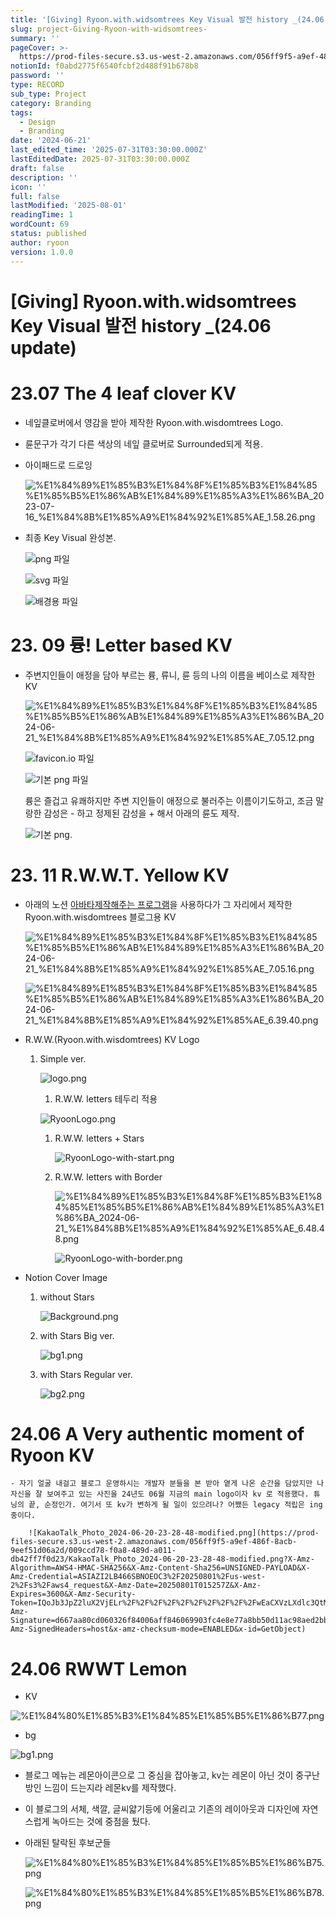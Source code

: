 ```yaml
---
title: '[Giving] Ryoon.with.widsomtrees Key Visual 발전 history _(24.06 update)'
slug: project-Giving-Ryoon-with-widsomtrees-
summary: ''
pageCover: >-
  https://prod-files-secure.s3.us-west-2.amazonaws.com/056ff9f5-a9ef-486f-8acb-9eef51d06a2d/49753e0a-7564-4fdf-a427-1fcfdf92c3d0/bg1.png?X-Amz-Algorithm=AWS4-HMAC-SHA256&X-Amz-Content-Sha256=UNSIGNED-PAYLOAD&X-Amz-Credential=ASIAZI2LB4662MZRNC5M%2F20250801%2Fus-west-2%2Fs3%2Faws4_request&X-Amz-Date=20250801T015235Z&X-Amz-Expires=3600&X-Amz-Security-Token=IQoJb3JpZ2luX2VjELr%2F%2F%2F%2F%2F%2F%2F%2F%2F%2FwEaCXVzLXdlc3QtMiJHMEUCIAJfeofs4E2d8qckL6dUt3m4mlhxMupsoc7MfE%2F9c%2BHFAiEAw%2FW09bD2OH0t0PU5rQ7REFZJXleFqurbuM%2FHnnZXd6cqiAQI4%2F%2F%2F%2F%2F%2F%2F%2F%2F%2F%2FARAAGgw2Mzc0MjMxODM4MDUiDMLklh%2Fa%2BHyIeLGuJyrcA%2BrfSgAxXU1XhHD4hfDHIQrvWLji9xllqGnK%2BniwxQrUELaHZhSX6yBVaPaZF9mqlAMl6dNNGqeT0cdlrTzFEFti10YlAPBeiikUDIj5qbwMjO2ryxGxc77MA7MDZECpm8Tn0XCNyDLs3hGEcuAy6koxUju4DC1O4vESYadS176bzG2H27Rt2M1LtCJsIwPc3Cyd21H%2FaoXo9jXXveThXrnLo%2FA%2FJc63Vqxp9P%2BG9kHfY8CPqUI9uLoKvSDW6o3ChXmGX6llbMKhw2SIGkid%2FK5OYQZ4%2FMGu4HJdCzFPYGAF23NNmNRwhQOROqMSQr3UfY1VHRj%2FLcjHgAfpAGQPNNDqMapK%2B%2FZSTIA9r65WKHumyHdr%2ByYkpmqN59Gz8RtK7Yd2y%2FF7AGSkE%2FoGgfONfhYR6yhhya77cAyfPKGMJzBJVhrlGj30wn20t%2FEub3N5HyhWmJ%2B0H9s5ufHfDOknAVOc34mV%2BQGs7cb9hRwIFmN9VLxbc6VX%2BLeQP4AzJyLkgSdZTwBP3qvXRYP6BdTPI6m2f7uXp1ZaVOkT561YuUlJIF5KDvqLC82iYm6U689boVfGcOZLTsB%2BTtECCj3SezRDBgdWH6vmIv9IQKtiH7KHSqn86p3MEy4%2F%2BQrnMO2xsMQGOqUBujPSufrZ5CqFGrxd8itWPGeZuXnHvE28P9KrmJOZvy%2BD4kvYX%2FphJuWB6MdWyduhE9ZZVsqgj2PDAETOzGDLYCC2ZTiOdvwwSm%2FAzUTPwhSVI4eOsghT7eoMLgx4lq0hcn%2B9LVPbS5IbjcViPgx137cqYI8%2BXs6%2FvwvlGPRAMc%2BE3q0P%2BZfFcpN07ZVlNl2mQAQaeHhEitpEG%2BKFy%2BC3xt%2Bac%2BOE&X-Amz-Signature=54770ada78d0bf25e3e7c2b18cf7dcb63e6d8dc2a22eccd470214d9baf93c765&X-Amz-SignedHeaders=host&x-amz-checksum-mode=ENABLED&x-id=GetObject
notionId: f0abd2775f6540fcbf2d488f91b678b8
password: ''
type: RECORD
sub_type: Project
category: Branding
tags:
  - Design
  - Branding
date: '2024-06-21'
last_edited_time: '2025-07-31T03:30:00.000Z'
lastEditedDate: 2025-07-31T03:30:00.000Z
draft: false
description: ''
icon: ''
full: false
lastModified: '2025-08-01'
readingTime: 1
wordCount: 69
status: published
author: ryoon
version: 1.0.0
---
```

# [Giving] Ryoon.with.widsomtrees Key Visual 발전 history _(24.06 update)


# 23.07 The 4 **leaf clover KV**

- 네잎클로버에서 영감을 받아 제작한 Ryoon.with.wisdomtrees Logo.
- 륜문구가 각기 다른 색상의 네잎 클로버로 Surrounded되게 적용.
- 아이패드로 드로잉

    ![%E1%84%89%E1%85%B3%E1%84%8F%E1%85%B3%E1%84%85%E1%85%B5%E1%86%AB%E1%84%89%E1%85%A3%E1%86%BA_2023-07-16_%E1%84%8B%E1%85%A9%E1%84%92%E1%85%AE_1.58.26.png](https://prod-files-secure.s3.us-west-2.amazonaws.com/056ff9f5-a9ef-486f-8acb-9eef51d06a2d/68b8b4d0-4014-4576-8641-ae16caa6283c/%E1%84%89%E1%85%B3%E1%84%8F%E1%85%B3%E1%84%85%E1%85%B5%E1%86%AB%E1%84%89%E1%85%A3%E1%86%BA_2023-07-16_%E1%84%8B%E1%85%A9%E1%84%92%E1%85%AE_1.58.26.png?X-Amz-Algorithm=AWS4-HMAC-SHA256&X-Amz-Content-Sha256=UNSIGNED-PAYLOAD&X-Amz-Credential=ASIAZI2LB4662DVRQKNL%2F20250801%2Fus-west-2%2Fs3%2Faws4_request&X-Amz-Date=20250801T015252Z&X-Amz-Expires=3600&X-Amz-Security-Token=IQoJb3JpZ2luX2VjELr%2F%2F%2F%2F%2F%2F%2F%2F%2F%2FwEaCXVzLXdlc3QtMiJGMEQCIHeOuUTEXK40tbal4%2BX84d%2BNdsIXk1V4l3k2L7shMAL%2BAiBIJ%2FWtpdsrKKR4Ur7zMItByr0qTi90s%2B7xomgkPdglZyqIBAjj%2F%2F%2F%2F%2F%2F%2F%2F%2F%2F8BEAAaDDYzNzQyMzE4MzgwNSIMTzqVvMriMH9SMeNpKtwDFckaneocpWhi2iEMX1G4rrOPmSnH%2F4dCQjG7rsy1XktmruEeJtC3RNlW9F2lgYdvbjTaWrbiAbZivkmUWKAaUIqFjmIyHRFhjc8Jxnwo%2BiF7zX0yIw1pI1fRe5WtNhNYMA8oYn1GRGchJg3oLXyvWbhshSecOYmBNDxGMNLYg2d3aFyIEL%2FViRKZQL5BGcl1t1PV4dzoiclnrB5ZP9wxp8drUD6saFG3NaAd1128Esw2RLR6aiMNExaYyMyOM9V9cIPAPeVLKteRBerodIOtf4Q7PInQHcQJ%2BGCyEwUWOhwr1ihks%2F39hDZ1cyDn0b%2Ftbi98KsSlNvjC%2FM5Sb3OV7LgcZESzIXszqnEl06%2BSwLQoQIZTZtBfHQ8E6tQahrVo8rKwVucS%2FOI0bjpHdQ8M8bj1OripLJjoCmDUvIsuLRE%2FPjil8VEVH070cisRyEVYWhhDjie6Ai0QqYcW5kz030HMiMei7rcJxHcns5DbmS9RrBx7Jbcx8GtwzL34ESrpF7E9D7yHDXeS71DsH%2B02va%2FoS8zukgrrOwmCOZkdDKxlc0lNrT6BMpdvQe27rldjhhaIDPK08dTmiTuaUqbv8rxYqEjyoZ20apJ3yAawIoJg6my9H%2FpMZA7LCzkwq7KwxAY6pgFrFIojJrtmPW7dFtzc%2BR0uGcTR28uxs7BbCdwgfky5Mwsmcvjq%2BGcQKHGi0L7l8OY08esnpmT6ZOI6en5RrupCCIbJMEmdBp8BfDYN4wszA256IId7Q3u9RTTwPvvvY8Ye0I4j3HNCQD9BUAJ5ktfxrqT0HTMpakmKq32zWtXFmGG5uS5vM1P3UZ1648TFTZGvby0eoLMT5eD3HTL6VcVklq%2B4iE2t&X-Amz-Signature=2945ba1e47d0f0a6ab472655583a6a106386cb0a39813bc71f66efb8d7113ba1&X-Amz-SignedHeaders=host&x-amz-checksum-mode=ENABLED&x-id=GetObject)

- 최종 Key Visual 완성본.

    ![png 파일](https://prod-files-secure.s3.us-west-2.amazonaws.com/056ff9f5-a9ef-486f-8acb-9eef51d06a2d/4a397262-fe3f-4406-b469-2017e2c0d89d/ryoon_logo_circle.png?X-Amz-Algorithm=AWS4-HMAC-SHA256&X-Amz-Content-Sha256=UNSIGNED-PAYLOAD&X-Amz-Credential=ASIAZI2LB466RYOOAFN6%2F20250801%2Fus-west-2%2Fs3%2Faws4_request&X-Amz-Date=20250801T015253Z&X-Amz-Expires=3600&X-Amz-Security-Token=IQoJb3JpZ2luX2VjELr%2F%2F%2F%2F%2F%2F%2F%2F%2F%2FwEaCXVzLXdlc3QtMiJHMEUCID5ckD8kRRg1qtLIb29UPEW7WXzcoAglE9yk9LAUmuGJAiEAmXV21yROoiNl06aIraC0IFMRJ20V62oIS64muMSmmTgqiAQI4%2F%2F%2F%2F%2F%2F%2F%2F%2F%2F%2FARAAGgw2Mzc0MjMxODM4MDUiDP2Tar1MJcQGsx3ZpyrcA7zkvrzYJj%2BD8s95a3vNkICUhhAotxcfzw57xuATw79MyRp2Er6W9SLWeSS%2Bq1%2FKd1nmZZZyU%2FwMVxF5KmRQKPzYvmZq2L8Au1IPmRfgDBsP66Qm5odMc2Gxz3y5FTUybecrWFDmibM7bc96TvK9DZjKcw8RWo4JFCzfQ4BbFH3X4ZO41lHDA4TplH8GJsFJmyYjUZuFe8q452D0oyACncjDM9WQKuawucQF22XFzSoL568U%2BIp%2Bwiqm%2FsgfmP0BdRopHdv1zix33PTdIlousL%2FQ17h8djKwagTRt5VAeVUrPrJfEE9oI9NbIjpTSajZYDRxCE5gBV80RY169ouQk5n9dqYyR0TEFTyGqmmGB5qG03BBPOZkRMeH%2FzgV2RsbDTTI%2FwT4UUmfWou%2B4VMDAvmBevMmUiUeOJx%2B8jZXIKkO5IFkDl9%2Fr%2BKOcMGyGi5laU4AKAiF0oUipPxvVKB6AovIrJicWcuNFta82hXZIsjAQWxEkHEqbysPIWJEawXrNKhRMIZLTFm02PuxX593gI%2FZhO7V8bgdYDbom7Y1wgG%2FGnIggO2L2koAHF6DyseV6NUezGPFBW84UC39p8b5VqmvvD5BExQUzIQOWGMsUUPLXifwX7u0SfSsmXfMMNuwsMQGOqUBIhmhnZ7gVdbU%2F7dIX5dkBkRxh9gv29qXhIhhCS1EPAvLxLLB%2FeHRK66%2BLYxvdLqNy9afDDz6pebmgNLAoJNu8mB86wNAhn0VhfHhOW0rXGUvF3rf6y38Ct%2Fa%2FrH6wvEqOSAfpik5Gkrh%2F9PU2PRqHDeonoyR8A4cEFxgYI1eIhPsdgtWBjxtTUO663nYvvAXYIox91lYkklsrO6gwS5Ae9TkLruX&X-Amz-Signature=496bf0fdc339619e3239ce43be85e1895cf574bcb0d4762e8b7694196cdadd77&X-Amz-SignedHeaders=host&x-amz-checksum-mode=ENABLED&x-id=GetObject)


    ![svg 파일](https://prod-files-secure.s3.us-west-2.amazonaws.com/056ff9f5-a9ef-486f-8acb-9eef51d06a2d/eb9a7b2e-1859-472f-8845-7480ee573f29/ryoon_logo.svg?X-Amz-Algorithm=AWS4-HMAC-SHA256&X-Amz-Content-Sha256=UNSIGNED-PAYLOAD&X-Amz-Credential=ASIAZI2LB466RYOOAFN6%2F20250801%2Fus-west-2%2Fs3%2Faws4_request&X-Amz-Date=20250801T015253Z&X-Amz-Expires=3600&X-Amz-Security-Token=IQoJb3JpZ2luX2VjELr%2F%2F%2F%2F%2F%2F%2F%2F%2F%2FwEaCXVzLXdlc3QtMiJHMEUCID5ckD8kRRg1qtLIb29UPEW7WXzcoAglE9yk9LAUmuGJAiEAmXV21yROoiNl06aIraC0IFMRJ20V62oIS64muMSmmTgqiAQI4%2F%2F%2F%2F%2F%2F%2F%2F%2F%2F%2FARAAGgw2Mzc0MjMxODM4MDUiDP2Tar1MJcQGsx3ZpyrcA7zkvrzYJj%2BD8s95a3vNkICUhhAotxcfzw57xuATw79MyRp2Er6W9SLWeSS%2Bq1%2FKd1nmZZZyU%2FwMVxF5KmRQKPzYvmZq2L8Au1IPmRfgDBsP66Qm5odMc2Gxz3y5FTUybecrWFDmibM7bc96TvK9DZjKcw8RWo4JFCzfQ4BbFH3X4ZO41lHDA4TplH8GJsFJmyYjUZuFe8q452D0oyACncjDM9WQKuawucQF22XFzSoL568U%2BIp%2Bwiqm%2FsgfmP0BdRopHdv1zix33PTdIlousL%2FQ17h8djKwagTRt5VAeVUrPrJfEE9oI9NbIjpTSajZYDRxCE5gBV80RY169ouQk5n9dqYyR0TEFTyGqmmGB5qG03BBPOZkRMeH%2FzgV2RsbDTTI%2FwT4UUmfWou%2B4VMDAvmBevMmUiUeOJx%2B8jZXIKkO5IFkDl9%2Fr%2BKOcMGyGi5laU4AKAiF0oUipPxvVKB6AovIrJicWcuNFta82hXZIsjAQWxEkHEqbysPIWJEawXrNKhRMIZLTFm02PuxX593gI%2FZhO7V8bgdYDbom7Y1wgG%2FGnIggO2L2koAHF6DyseV6NUezGPFBW84UC39p8b5VqmvvD5BExQUzIQOWGMsUUPLXifwX7u0SfSsmXfMMNuwsMQGOqUBIhmhnZ7gVdbU%2F7dIX5dkBkRxh9gv29qXhIhhCS1EPAvLxLLB%2FeHRK66%2BLYxvdLqNy9afDDz6pebmgNLAoJNu8mB86wNAhn0VhfHhOW0rXGUvF3rf6y38Ct%2Fa%2FrH6wvEqOSAfpik5Gkrh%2F9PU2PRqHDeonoyR8A4cEFxgYI1eIhPsdgtWBjxtTUO663nYvvAXYIox91lYkklsrO6gwS5Ae9TkLruX&X-Amz-Signature=16a528edbbf16bc1289a8e760c5d7692b8aabb5d92321e3865c44dc9a0c9366d&X-Amz-SignedHeaders=host&x-amz-checksum-mode=ENABLED&x-id=GetObject)


    ![배경용 파일](https://prod-files-secure.s3.us-west-2.amazonaws.com/056ff9f5-a9ef-486f-8acb-9eef51d06a2d/a20ee371-3997-40f6-8189-ce1c065fc471/%E1%84%89%E1%85%B3%E1%84%8F%E1%85%B3%E1%84%85%E1%85%B5%E1%86%AB%E1%84%89%E1%85%A3%E1%86%BA_2023-07-16_%E1%84%8B%E1%85%A9%E1%84%92%E1%85%AE_1.59.28.png?X-Amz-Algorithm=AWS4-HMAC-SHA256&X-Amz-Content-Sha256=UNSIGNED-PAYLOAD&X-Amz-Credential=ASIAZI2LB466RYOOAFN6%2F20250801%2Fus-west-2%2Fs3%2Faws4_request&X-Amz-Date=20250801T015253Z&X-Amz-Expires=3600&X-Amz-Security-Token=IQoJb3JpZ2luX2VjELr%2F%2F%2F%2F%2F%2F%2F%2F%2F%2FwEaCXVzLXdlc3QtMiJHMEUCID5ckD8kRRg1qtLIb29UPEW7WXzcoAglE9yk9LAUmuGJAiEAmXV21yROoiNl06aIraC0IFMRJ20V62oIS64muMSmmTgqiAQI4%2F%2F%2F%2F%2F%2F%2F%2F%2F%2F%2FARAAGgw2Mzc0MjMxODM4MDUiDP2Tar1MJcQGsx3ZpyrcA7zkvrzYJj%2BD8s95a3vNkICUhhAotxcfzw57xuATw79MyRp2Er6W9SLWeSS%2Bq1%2FKd1nmZZZyU%2FwMVxF5KmRQKPzYvmZq2L8Au1IPmRfgDBsP66Qm5odMc2Gxz3y5FTUybecrWFDmibM7bc96TvK9DZjKcw8RWo4JFCzfQ4BbFH3X4ZO41lHDA4TplH8GJsFJmyYjUZuFe8q452D0oyACncjDM9WQKuawucQF22XFzSoL568U%2BIp%2Bwiqm%2FsgfmP0BdRopHdv1zix33PTdIlousL%2FQ17h8djKwagTRt5VAeVUrPrJfEE9oI9NbIjpTSajZYDRxCE5gBV80RY169ouQk5n9dqYyR0TEFTyGqmmGB5qG03BBPOZkRMeH%2FzgV2RsbDTTI%2FwT4UUmfWou%2B4VMDAvmBevMmUiUeOJx%2B8jZXIKkO5IFkDl9%2Fr%2BKOcMGyGi5laU4AKAiF0oUipPxvVKB6AovIrJicWcuNFta82hXZIsjAQWxEkHEqbysPIWJEawXrNKhRMIZLTFm02PuxX593gI%2FZhO7V8bgdYDbom7Y1wgG%2FGnIggO2L2koAHF6DyseV6NUezGPFBW84UC39p8b5VqmvvD5BExQUzIQOWGMsUUPLXifwX7u0SfSsmXfMMNuwsMQGOqUBIhmhnZ7gVdbU%2F7dIX5dkBkRxh9gv29qXhIhhCS1EPAvLxLLB%2FeHRK66%2BLYxvdLqNy9afDDz6pebmgNLAoJNu8mB86wNAhn0VhfHhOW0rXGUvF3rf6y38Ct%2Fa%2FrH6wvEqOSAfpik5Gkrh%2F9PU2PRqHDeonoyR8A4cEFxgYI1eIhPsdgtWBjxtTUO663nYvvAXYIox91lYkklsrO6gwS5Ae9TkLruX&X-Amz-Signature=86ed6a5516434c204712ae1bd8faa540171a2f10ac9e2832294a3ff38c893f9a&X-Amz-SignedHeaders=host&x-amz-checksum-mode=ENABLED&x-id=GetObject)


# 23. 09 륭! Letter based KV

- 주변지인들이 애정을 담아 부르는 륭, 류니, 륜 등의 나의 이름을 베이스로 제작한 KV

    ![%E1%84%89%E1%85%B3%E1%84%8F%E1%85%B3%E1%84%85%E1%85%B5%E1%86%AB%E1%84%89%E1%85%A3%E1%86%BA_2024-06-21_%E1%84%8B%E1%85%A9%E1%84%92%E1%85%AE_7.05.12.png](https://prod-files-secure.s3.us-west-2.amazonaws.com/056ff9f5-a9ef-486f-8acb-9eef51d06a2d/53b41e40-30d1-4f0a-a96e-27bf1799b7c9/%E1%84%89%E1%85%B3%E1%84%8F%E1%85%B3%E1%84%85%E1%85%B5%E1%86%AB%E1%84%89%E1%85%A3%E1%86%BA_2024-06-21_%E1%84%8B%E1%85%A9%E1%84%92%E1%85%AE_7.05.12.png?X-Amz-Algorithm=AWS4-HMAC-SHA256&X-Amz-Content-Sha256=UNSIGNED-PAYLOAD&X-Amz-Credential=ASIAZI2LB466Z5MD4NI4%2F20250801%2Fus-west-2%2Fs3%2Faws4_request&X-Amz-Date=20250801T015253Z&X-Amz-Expires=3600&X-Amz-Security-Token=IQoJb3JpZ2luX2VjELr%2F%2F%2F%2F%2F%2F%2F%2F%2F%2FwEaCXVzLXdlc3QtMiJHMEUCIQCSDsQdyOeZx2dcb7tpRPamqjBDQ4hQOR2cfjQICyn2IwIgZoT%2BXRrqWbZ5Wj%2B1lXnVYxzPIY9Pky27LyCenYuboEMqiAQI4%2F%2F%2F%2F%2F%2F%2F%2F%2F%2F%2FARAAGgw2Mzc0MjMxODM4MDUiDFVbYT3EbaerXQRA%2BCrcAxo3%2BK%2Bev%2B7sAEBocw2O%2FXW6GGXzQGtDF1p5%2B7VZB614thEPjXlgQ03%2BkwTjlEH6poJkLI50cZvGi62WIevOfxeDNffirwzqGcqBq9cKVDC2%2BSOqKGg%2B5HfquLoQxnhEx1DU6WLYhUdh6%2Bmnrn1V%2FHP27GlhVb85pDwEOUCb4mrncNhlh%2B7twleOiIyaLfSgbb1QbQYSSq9yclWITRWtDbvPWF0qgYapNTJatoAAw8vx%2Bnkh220HNEz3JpwkyhI%2Bg3PtpiRiBdpCkcErHacIoQg3nfVuS84p0YigBsAhfrDE%2BZSM1vDlJ%2Blcp8VfndKxsgCJD5qJH95gGeZzkRxv3f7Tpj%2F4CoGuZeSwBv1lC4w4cAsTHvhPOm6KJfCVR6S63gUyYzUPuPHF6DxBBJyKN4mumar9dO7wYSQlkioqADRe2c2B4p8lBxHNwde5Fw9O%2BPragYReDxvXNjc4ltoDbAuU50tbHpABk9N93RxzuzDyAwrTbgXsYiQqtqRIPlsAZJCUZ7mz5dUR5I01osLnVq10e8%2FWEVKHnqOxEBAG8B7idHwGnhGVEsW%2BSXvfOkzHfEU7kr5JSErJxlSO%2BxpT7zG%2BDipIM%2FbrMVHYfuNipbLhay98k3nsRmnUsocMMOyxsMQGOqUBL3GICqLobISVIqrwkZTXA7QKkSi5B9vXCHmL2WNqJ8Wj1boSH%2Ba72Uu4UgvsLgPn3L60HwLzEy6VcrUIWwaJr%2BNCvjUM9iiCRWvhZ7P0cm7c6v9XnuWOZfNcannTdtMjMoymgzJcK3DveNReRO5D8bkgbAU7LOKPPdV8F2uwozMVHOObVFvM2%2FNMCR8cTD7iRJhWnJvEZ8jjbBGJSh5A3Offx81%2F&X-Amz-Signature=9e6cb48722388acdf225d897f6edc2b6075f7a8a209b2682f8d750d96712cd02&X-Amz-SignedHeaders=host&x-amz-checksum-mode=ENABLED&x-id=GetObject)


    ![favicon.io 파일](https://prod-files-secure.s3.us-west-2.amazonaws.com/056ff9f5-a9ef-486f-8acb-9eef51d06a2d/bc1ee72d-3a73-4f1e-a9a2-ec5ed65fd706/favicon.ico?X-Amz-Algorithm=AWS4-HMAC-SHA256&X-Amz-Content-Sha256=UNSIGNED-PAYLOAD&X-Amz-Credential=ASIAZI2LB466Z5MD4NI4%2F20250801%2Fus-west-2%2Fs3%2Faws4_request&X-Amz-Date=20250801T015253Z&X-Amz-Expires=3600&X-Amz-Security-Token=IQoJb3JpZ2luX2VjELr%2F%2F%2F%2F%2F%2F%2F%2F%2F%2FwEaCXVzLXdlc3QtMiJHMEUCIQCSDsQdyOeZx2dcb7tpRPamqjBDQ4hQOR2cfjQICyn2IwIgZoT%2BXRrqWbZ5Wj%2B1lXnVYxzPIY9Pky27LyCenYuboEMqiAQI4%2F%2F%2F%2F%2F%2F%2F%2F%2F%2F%2FARAAGgw2Mzc0MjMxODM4MDUiDFVbYT3EbaerXQRA%2BCrcAxo3%2BK%2Bev%2B7sAEBocw2O%2FXW6GGXzQGtDF1p5%2B7VZB614thEPjXlgQ03%2BkwTjlEH6poJkLI50cZvGi62WIevOfxeDNffirwzqGcqBq9cKVDC2%2BSOqKGg%2B5HfquLoQxnhEx1DU6WLYhUdh6%2Bmnrn1V%2FHP27GlhVb85pDwEOUCb4mrncNhlh%2B7twleOiIyaLfSgbb1QbQYSSq9yclWITRWtDbvPWF0qgYapNTJatoAAw8vx%2Bnkh220HNEz3JpwkyhI%2Bg3PtpiRiBdpCkcErHacIoQg3nfVuS84p0YigBsAhfrDE%2BZSM1vDlJ%2Blcp8VfndKxsgCJD5qJH95gGeZzkRxv3f7Tpj%2F4CoGuZeSwBv1lC4w4cAsTHvhPOm6KJfCVR6S63gUyYzUPuPHF6DxBBJyKN4mumar9dO7wYSQlkioqADRe2c2B4p8lBxHNwde5Fw9O%2BPragYReDxvXNjc4ltoDbAuU50tbHpABk9N93RxzuzDyAwrTbgXsYiQqtqRIPlsAZJCUZ7mz5dUR5I01osLnVq10e8%2FWEVKHnqOxEBAG8B7idHwGnhGVEsW%2BSXvfOkzHfEU7kr5JSErJxlSO%2BxpT7zG%2BDipIM%2FbrMVHYfuNipbLhay98k3nsRmnUsocMMOyxsMQGOqUBL3GICqLobISVIqrwkZTXA7QKkSi5B9vXCHmL2WNqJ8Wj1boSH%2Ba72Uu4UgvsLgPn3L60HwLzEy6VcrUIWwaJr%2BNCvjUM9iiCRWvhZ7P0cm7c6v9XnuWOZfNcannTdtMjMoymgzJcK3DveNReRO5D8bkgbAU7LOKPPdV8F2uwozMVHOObVFvM2%2FNMCR8cTD7iRJhWnJvEZ8jjbBGJSh5A3Offx81%2F&X-Amz-Signature=c98ebdffcaa0b7f3f1a27c78bc98af989c0543516da87045310f248a18e28527&X-Amz-SignedHeaders=host&x-amz-checksum-mode=ENABLED&x-id=GetObject)


    ![기본 png 파일](https://prod-files-secure.s3.us-west-2.amazonaws.com/056ff9f5-a9ef-486f-8acb-9eef51d06a2d/b0167ca4-788c-4600-938f-7ee9aae66035/avatar.png?X-Amz-Algorithm=AWS4-HMAC-SHA256&X-Amz-Content-Sha256=UNSIGNED-PAYLOAD&X-Amz-Credential=ASIAZI2LB466Z5MD4NI4%2F20250801%2Fus-west-2%2Fs3%2Faws4_request&X-Amz-Date=20250801T015253Z&X-Amz-Expires=3600&X-Amz-Security-Token=IQoJb3JpZ2luX2VjELr%2F%2F%2F%2F%2F%2F%2F%2F%2F%2FwEaCXVzLXdlc3QtMiJHMEUCIQCSDsQdyOeZx2dcb7tpRPamqjBDQ4hQOR2cfjQICyn2IwIgZoT%2BXRrqWbZ5Wj%2B1lXnVYxzPIY9Pky27LyCenYuboEMqiAQI4%2F%2F%2F%2F%2F%2F%2F%2F%2F%2F%2FARAAGgw2Mzc0MjMxODM4MDUiDFVbYT3EbaerXQRA%2BCrcAxo3%2BK%2Bev%2B7sAEBocw2O%2FXW6GGXzQGtDF1p5%2B7VZB614thEPjXlgQ03%2BkwTjlEH6poJkLI50cZvGi62WIevOfxeDNffirwzqGcqBq9cKVDC2%2BSOqKGg%2B5HfquLoQxnhEx1DU6WLYhUdh6%2Bmnrn1V%2FHP27GlhVb85pDwEOUCb4mrncNhlh%2B7twleOiIyaLfSgbb1QbQYSSq9yclWITRWtDbvPWF0qgYapNTJatoAAw8vx%2Bnkh220HNEz3JpwkyhI%2Bg3PtpiRiBdpCkcErHacIoQg3nfVuS84p0YigBsAhfrDE%2BZSM1vDlJ%2Blcp8VfndKxsgCJD5qJH95gGeZzkRxv3f7Tpj%2F4CoGuZeSwBv1lC4w4cAsTHvhPOm6KJfCVR6S63gUyYzUPuPHF6DxBBJyKN4mumar9dO7wYSQlkioqADRe2c2B4p8lBxHNwde5Fw9O%2BPragYReDxvXNjc4ltoDbAuU50tbHpABk9N93RxzuzDyAwrTbgXsYiQqtqRIPlsAZJCUZ7mz5dUR5I01osLnVq10e8%2FWEVKHnqOxEBAG8B7idHwGnhGVEsW%2BSXvfOkzHfEU7kr5JSErJxlSO%2BxpT7zG%2BDipIM%2FbrMVHYfuNipbLhay98k3nsRmnUsocMMOyxsMQGOqUBL3GICqLobISVIqrwkZTXA7QKkSi5B9vXCHmL2WNqJ8Wj1boSH%2Ba72Uu4UgvsLgPn3L60HwLzEy6VcrUIWwaJr%2BNCvjUM9iiCRWvhZ7P0cm7c6v9XnuWOZfNcannTdtMjMoymgzJcK3DveNReRO5D8bkgbAU7LOKPPdV8F2uwozMVHOObVFvM2%2FNMCR8cTD7iRJhWnJvEZ8jjbBGJSh5A3Offx81%2F&X-Amz-Signature=b94c80fcb3b504b63deae0307bd33f55a3f60035e038527b1f4f2942f0bb1f04&X-Amz-SignedHeaders=host&x-amz-checksum-mode=ENABLED&x-id=GetObject)


    륭은 즐겁고 유쾌하지만 주변 지인들이 애정으로 불러주는 이름이기도하고, 조금 말랑한 감성은 - 하고 정제된 감성을 + 해서 아래의 륜도 제작.


    ![기본 png.](https://prod-files-secure.s3.us-west-2.amazonaws.com/056ff9f5-a9ef-486f-8acb-9eef51d06a2d/7a76c3bd-4ff9-4dea-9a91-937361c1a834/favicon2.png?X-Amz-Algorithm=AWS4-HMAC-SHA256&X-Amz-Content-Sha256=UNSIGNED-PAYLOAD&X-Amz-Credential=ASIAZI2LB466Z5MD4NI4%2F20250801%2Fus-west-2%2Fs3%2Faws4_request&X-Amz-Date=20250801T015253Z&X-Amz-Expires=3600&X-Amz-Security-Token=IQoJb3JpZ2luX2VjELr%2F%2F%2F%2F%2F%2F%2F%2F%2F%2FwEaCXVzLXdlc3QtMiJHMEUCIQCSDsQdyOeZx2dcb7tpRPamqjBDQ4hQOR2cfjQICyn2IwIgZoT%2BXRrqWbZ5Wj%2B1lXnVYxzPIY9Pky27LyCenYuboEMqiAQI4%2F%2F%2F%2F%2F%2F%2F%2F%2F%2F%2FARAAGgw2Mzc0MjMxODM4MDUiDFVbYT3EbaerXQRA%2BCrcAxo3%2BK%2Bev%2B7sAEBocw2O%2FXW6GGXzQGtDF1p5%2B7VZB614thEPjXlgQ03%2BkwTjlEH6poJkLI50cZvGi62WIevOfxeDNffirwzqGcqBq9cKVDC2%2BSOqKGg%2B5HfquLoQxnhEx1DU6WLYhUdh6%2Bmnrn1V%2FHP27GlhVb85pDwEOUCb4mrncNhlh%2B7twleOiIyaLfSgbb1QbQYSSq9yclWITRWtDbvPWF0qgYapNTJatoAAw8vx%2Bnkh220HNEz3JpwkyhI%2Bg3PtpiRiBdpCkcErHacIoQg3nfVuS84p0YigBsAhfrDE%2BZSM1vDlJ%2Blcp8VfndKxsgCJD5qJH95gGeZzkRxv3f7Tpj%2F4CoGuZeSwBv1lC4w4cAsTHvhPOm6KJfCVR6S63gUyYzUPuPHF6DxBBJyKN4mumar9dO7wYSQlkioqADRe2c2B4p8lBxHNwde5Fw9O%2BPragYReDxvXNjc4ltoDbAuU50tbHpABk9N93RxzuzDyAwrTbgXsYiQqtqRIPlsAZJCUZ7mz5dUR5I01osLnVq10e8%2FWEVKHnqOxEBAG8B7idHwGnhGVEsW%2BSXvfOkzHfEU7kr5JSErJxlSO%2BxpT7zG%2BDipIM%2FbrMVHYfuNipbLhay98k3nsRmnUsocMMOyxsMQGOqUBL3GICqLobISVIqrwkZTXA7QKkSi5B9vXCHmL2WNqJ8Wj1boSH%2Ba72Uu4UgvsLgPn3L60HwLzEy6VcrUIWwaJr%2BNCvjUM9iiCRWvhZ7P0cm7c6v9XnuWOZfNcannTdtMjMoymgzJcK3DveNReRO5D8bkgbAU7LOKPPdV8F2uwozMVHOObVFvM2%2FNMCR8cTD7iRJhWnJvEZ8jjbBGJSh5A3Offx81%2F&X-Amz-Signature=f9b9ccfea83a77b6cdf3d3555b87ac2d223eb2ed46209b0e2ba3baca9101ed30&X-Amz-SignedHeaders=host&x-amz-checksum-mode=ENABLED&x-id=GetObject)


# 23. 11 **R.W.W.T. Yellow** KV 

- 아래의 노션 [아바타제작해주는 프로그램](https://notion-avatar.vercel.app/ko)을 사용하다가 
그 자리에서 제작한 Ryoon.with.wisdomtrees 블로그용 KV

    ![%E1%84%89%E1%85%B3%E1%84%8F%E1%85%B3%E1%84%85%E1%85%B5%E1%86%AB%E1%84%89%E1%85%A3%E1%86%BA_2024-06-21_%E1%84%8B%E1%85%A9%E1%84%92%E1%85%AE_7.05.16.png](https://prod-files-secure.s3.us-west-2.amazonaws.com/056ff9f5-a9ef-486f-8acb-9eef51d06a2d/75240a5f-a470-47b5-89c6-64b5bc7d3b87/%E1%84%89%E1%85%B3%E1%84%8F%E1%85%B3%E1%84%85%E1%85%B5%E1%86%AB%E1%84%89%E1%85%A3%E1%86%BA_2024-06-21_%E1%84%8B%E1%85%A9%E1%84%92%E1%85%AE_7.05.16.png?X-Amz-Algorithm=AWS4-HMAC-SHA256&X-Amz-Content-Sha256=UNSIGNED-PAYLOAD&X-Amz-Credential=ASIAZI2LB4663AMMEK7Q%2F20250801%2Fus-west-2%2Fs3%2Faws4_request&X-Amz-Date=20250801T015254Z&X-Amz-Expires=3600&X-Amz-Security-Token=IQoJb3JpZ2luX2VjELr%2F%2F%2F%2F%2F%2F%2F%2F%2F%2FwEaCXVzLXdlc3QtMiJHMEUCIDd3pGg4kWw3zJmtj0ZZR724snSe%2BSTYau2QqXpNfSkXAiEAjY1aW2L5g03RoB6sGrYitI48frVM60HTe79EOAHUFqUqiAQI4%2F%2F%2F%2F%2F%2F%2F%2F%2F%2F%2FARAAGgw2Mzc0MjMxODM4MDUiDEPEFLpEq3ng0cW%2FvyrcA8%2FxSzl7mAGzTr01RSixE%2B2qWMOPWhPz%2BnjzB0x90K90VIfqXgY8K%2BNMferUOuaWGclqXQNSOkC6dqneHT080R55zk8VxH2SFbeUTcoCDyzCBPpNxF11sJMkk2lscZJYSmVOkcWtR%2BVDO4K571lN3SgrnWk%2FEAONl%2Bm82MPrQXDw1Vhfoi1v9TI67CqwZ6bzWy%2F54z9grS%2BrRvhcbjDY3UHAvzokjj21VNnMi%2FRPMcLZRhQgTp%2FSQSVyid3hGlibEBV2SOHSucCkjJAULplgIydJEbpgxBznl001G%2B63ULIfA%2BtvqkDKEmMyokt5TE8saaQFvotHE9ZImUjla7%2F%2FaUdItWhTxWHzHXIZ6J6bR9MQWmjs6ieDtwgm2Mf5DE2XSG8tFJL%2BHbJYygqX%2BoJQ%2BHT5Kwh%2F%2Fk9bq3OmIoMfg3JhoHnxs6f3NE47H8oepgXNtuA67r2w8bimWHgjWgRb0rODXNjStk5yklP5T27L10SF24IAaiB7psaaWBltdz%2FsPmhXpJGsakDJWeGLqbiYd1KWoUG53aGpxL3kr8yipgp3t%2BU7l3WBF0ZsmVQNBWSkS%2B1zFDOWKFlOlvlt4xk7VBniTXlyxMQo8sG6Qc7iG2KwTUlw4ARsaQ2KvFGXMImysMQGOqUB9FRXY77626bec90XmUcKJ%2BKRPR4aldAB2VlNfHhPByuyhmcY%2Bx5dcRjKcbPAX%2BpOZbsM45P4sVx5kebQHUSzgaPuA1qfk%2BKH6J6uDIM2y1qy%2BMkRvM%2FpqxGNs3ijIwPIDedAj73nq0xC8CiGYyEI%2BHz35Yv3MvMLfQqvjzPMxVIOhuXAa5YLQIgV6AGzkueCLCEmvN2F8SDUjIX3WAXWt2IO5mJJ&X-Amz-Signature=d81d82794c28a3c6fa0ff706fb1c754f9bb3b4d60febccbce14ad5a356c84d05&X-Amz-SignedHeaders=host&x-amz-checksum-mode=ENABLED&x-id=GetObject)


    ![%E1%84%89%E1%85%B3%E1%84%8F%E1%85%B3%E1%84%85%E1%85%B5%E1%86%AB%E1%84%89%E1%85%A3%E1%86%BA_2024-06-21_%E1%84%8B%E1%85%A9%E1%84%92%E1%85%AE_6.39.40.png](https://prod-files-secure.s3.us-west-2.amazonaws.com/056ff9f5-a9ef-486f-8acb-9eef51d06a2d/84bf7188-5d3b-4a16-8017-c74177293915/%E1%84%89%E1%85%B3%E1%84%8F%E1%85%B3%E1%84%85%E1%85%B5%E1%86%AB%E1%84%89%E1%85%A3%E1%86%BA_2024-06-21_%E1%84%8B%E1%85%A9%E1%84%92%E1%85%AE_6.39.40.png?X-Amz-Algorithm=AWS4-HMAC-SHA256&X-Amz-Content-Sha256=UNSIGNED-PAYLOAD&X-Amz-Credential=ASIAZI2LB4663AMMEK7Q%2F20250801%2Fus-west-2%2Fs3%2Faws4_request&X-Amz-Date=20250801T015254Z&X-Amz-Expires=3600&X-Amz-Security-Token=IQoJb3JpZ2luX2VjELr%2F%2F%2F%2F%2F%2F%2F%2F%2F%2FwEaCXVzLXdlc3QtMiJHMEUCIDd3pGg4kWw3zJmtj0ZZR724snSe%2BSTYau2QqXpNfSkXAiEAjY1aW2L5g03RoB6sGrYitI48frVM60HTe79EOAHUFqUqiAQI4%2F%2F%2F%2F%2F%2F%2F%2F%2F%2F%2FARAAGgw2Mzc0MjMxODM4MDUiDEPEFLpEq3ng0cW%2FvyrcA8%2FxSzl7mAGzTr01RSixE%2B2qWMOPWhPz%2BnjzB0x90K90VIfqXgY8K%2BNMferUOuaWGclqXQNSOkC6dqneHT080R55zk8VxH2SFbeUTcoCDyzCBPpNxF11sJMkk2lscZJYSmVOkcWtR%2BVDO4K571lN3SgrnWk%2FEAONl%2Bm82MPrQXDw1Vhfoi1v9TI67CqwZ6bzWy%2F54z9grS%2BrRvhcbjDY3UHAvzokjj21VNnMi%2FRPMcLZRhQgTp%2FSQSVyid3hGlibEBV2SOHSucCkjJAULplgIydJEbpgxBznl001G%2B63ULIfA%2BtvqkDKEmMyokt5TE8saaQFvotHE9ZImUjla7%2F%2FaUdItWhTxWHzHXIZ6J6bR9MQWmjs6ieDtwgm2Mf5DE2XSG8tFJL%2BHbJYygqX%2BoJQ%2BHT5Kwh%2F%2Fk9bq3OmIoMfg3JhoHnxs6f3NE47H8oepgXNtuA67r2w8bimWHgjWgRb0rODXNjStk5yklP5T27L10SF24IAaiB7psaaWBltdz%2FsPmhXpJGsakDJWeGLqbiYd1KWoUG53aGpxL3kr8yipgp3t%2BU7l3WBF0ZsmVQNBWSkS%2B1zFDOWKFlOlvlt4xk7VBniTXlyxMQo8sG6Qc7iG2KwTUlw4ARsaQ2KvFGXMImysMQGOqUB9FRXY77626bec90XmUcKJ%2BKRPR4aldAB2VlNfHhPByuyhmcY%2Bx5dcRjKcbPAX%2BpOZbsM45P4sVx5kebQHUSzgaPuA1qfk%2BKH6J6uDIM2y1qy%2BMkRvM%2FpqxGNs3ijIwPIDedAj73nq0xC8CiGYyEI%2BHz35Yv3MvMLfQqvjzPMxVIOhuXAa5YLQIgV6AGzkueCLCEmvN2F8SDUjIX3WAXWt2IO5mJJ&X-Amz-Signature=04d15bed33c4f63b5ff22a5927dd02915705b5f56287928e1db352a6895d3565&X-Amz-SignedHeaders=host&x-amz-checksum-mode=ENABLED&x-id=GetObject)

- R.W.W.(Ryoon.with.wisdomtrees) KV Logo
    1. Simple ver.

        ![logo.png](https://prod-files-secure.s3.us-west-2.amazonaws.com/056ff9f5-a9ef-486f-8acb-9eef51d06a2d/3b916763-cff3-4a65-a9e7-b11f30e1523a/logo.png?X-Amz-Algorithm=AWS4-HMAC-SHA256&X-Amz-Content-Sha256=UNSIGNED-PAYLOAD&X-Amz-Credential=ASIAZI2LB466W4HV4IX3%2F20250801%2Fus-west-2%2Fs3%2Faws4_request&X-Amz-Date=20250801T015255Z&X-Amz-Expires=3600&X-Amz-Security-Token=IQoJb3JpZ2luX2VjELr%2F%2F%2F%2F%2F%2F%2F%2F%2F%2FwEaCXVzLXdlc3QtMiJIMEYCIQD9c4bLe3%2F%2Bsr0o1gPppfr3u00YpKV8QbG1I7J2grdTBwIhALzV7Ur8moDJd%2F%2BALTZdNWGjZ4dEK7k4GhKzocT6yupiKogECOP%2F%2F%2F%2F%2F%2F%2F%2F%2F%2FwEQABoMNjM3NDIzMTgzODA1Igw%2B3ppXrI05F%2FA8u6oq3AMRSu2ojAx2irOs5ftelInngw6Vv0c5RRkZX%2Bwg%2Ff8hIvc6rfw0Nfi78wNcL8fmdaJXNaRMK5vR45s2fm1CHSLI02kQk%2Fzq29TE6ckoWkQTiU4nGoW3qlRukJByoqPpCPNmIt4mMbkn4ZZrwcr9dqDTk%2FGMW9uC8vwx%2BsP%2BX%2F2nGaQkvNWjbXXmHfFYEQl8JqL1eoWCRvdzIGEHdkDMckDPJdcJMel8qHfZnPIha0Oc9gAXjcN3tTPy%2B6XCYxWKc%2FuzaXmmn%2BsWFthrYKuxgZCHAliXWxkK3vaJDlA6cjgbgSSCgj%2FsY0ak9fFZCt1eUr7S6zIF9R%2B9f7i5JWH7BNrgesBHlW8oj3MPzJfW1qzL7%2F4ZQ8wJHJkg3hO%2Fx%2F2XrRrJ0mTwSP7hwjS97Slgnc3LI4m1P1JPdHGNbtJvtfvKkzNYCBcEnp4solxFr5uAe7EYSY%2BhtqYsaCRmrhyn4wRo0Mkg5CWbTvUGWrK%2Bfz3x6FNYxbi%2B9jMfU5XbDsVHg9vq2YhJ0Zchz1FPmtXzyFLZz1qjEBjeqwkDYFFJFZFL7mGQvzd%2BgFOk1cJV7H5st8OnC9YthhM%2Bhon3ef%2BN91Tp1a1Ih4dRbcXLbQgefEM489N8hgRyn%2BfoGLaHVDCvsrDEBjqkAR6W9G84u%2B7ikxVsFWCLn8cxs8xsGUcohzZxjXpY2QPpuXq4DLbZGo4VFe5rMjFrv40FgJM4uHASEWZte0Ee%2BhcCY6Th4pqgyyZ3no3ZOQ%2Fo1s0ce%2F2eXcEm7zru5%2FLf64AS5jpxZ2rtnisPWOBZUeqYyYXsCBhBe9FJdnkXxqQWkZdqcCMXuZUYrRXcC7h699A6GLbDgdfirh%2B9syXTi3WPhQYt&X-Amz-Signature=e2911a4315a3c2c4459a83db6bfb218f7e54c9bd75529d7fff5696604a32a388&X-Amz-SignedHeaders=host&x-amz-checksum-mode=ENABLED&x-id=GetObject)

        1. R.W.W. letters 테두리 적용

        ![RyoonLogo.png](https://prod-files-secure.s3.us-west-2.amazonaws.com/056ff9f5-a9ef-486f-8acb-9eef51d06a2d/3b8f94b1-952c-4097-ad48-c574092556a9/RyoonLogo.png?X-Amz-Algorithm=AWS4-HMAC-SHA256&X-Amz-Content-Sha256=UNSIGNED-PAYLOAD&X-Amz-Credential=ASIAZI2LB466Q2V4RJQW%2F20250801%2Fus-west-2%2Fs3%2Faws4_request&X-Amz-Date=20250801T015255Z&X-Amz-Expires=3600&X-Amz-Security-Token=IQoJb3JpZ2luX2VjELr%2F%2F%2F%2F%2F%2F%2F%2F%2F%2FwEaCXVzLXdlc3QtMiJIMEYCIQDaJ5q7iJmhF4npwcaNucMGAfs%2FWkPLjmFYy%2Bm%2BW%2BE%2BiQIhAKQPH78LvAkivzV1HS5TTfJAHfuNxEy5hrDYw%2FGyRpHBKogECOP%2F%2F%2F%2F%2F%2F%2F%2F%2F%2FwEQABoMNjM3NDIzMTgzODA1IgwkfbT0Lyq7QkOmIXMq3ANg4yL54xMNKBDBq53IwSfiOseRKbEaKVfPCzHfulTSRIFf6vbsU85hxBvy12r%2F6VRydrCK97n%2BlmU9xFGF7cAZO6HFOhDX1m%2FTIvMVtEjcf9B6FVOGnfslpYQt5LSAn5wE73OX2mcNE6L3oPpRYo5WtYRFhSW1UwEqafegErrWmcTMzo1DxLnu67OXFIC34i%2F4qtUmG0pt4IpeqYsL%2FhNurkyTDje77IZ0dUfYhbFmhpbYlQNtE6ftu95WuGmK2JCGmvDw2MXJExS9wGC%2FUMMlLUJjfJXAama3YNJF0uXOJ55KvWojqzamc7YwkYmpZread6PpuRm73zrw5wYccX7dR%2B2SHG8Bc0gQMFCvwMxMQuIYkbV7aKwO8MmGUWlXTqQMhfP3iQavo4uqAn9f8dIEFAbtrJGnLbAldoZaB2Uv%2BxWGbZE6wbpq5PtOYC4Ux4jBMKCpOIdzr3VkF9OqkxoPleq3jDSdrh7Q1xM%2BGpbgLQbwrPfzc3qdIMokkHz3ZMmdcIqj07XYqyX1P9u62qkaUIHydYKigLiAyC15%2FRftQVz9BfDn03uwZnBlkiiiUlOhk6wgIGvfmZ%2B2KSsCzN%2B3B7GTU%2Bo7h3G7SbyvZnaWmX0nDmRzy%2Fii0SmuIjDtsbDEBjqkAUKlPIb8xdPNxOlmV0MgzdN4hTxfDI4cK%2BslUAGJI1BXt9n621PSsM8HY55GcQnjayQs4804W%2FSOpfW2wEVHJJvmqAvmTyG%2Fex5Rs%2B%2B2%2FGUkbtMZx0YaZPTGrg2RIGzTIK2FKhLbuA1MeqldeK2d7gm1ztll1O%2BHYa%2BlBbKyxU0sl8ITq0jYoXU%2BgnYzfOOReOXM4gZJ8RGQMp%2F5nASaFUKSmHvK&X-Amz-Signature=d55ec1638194e813ff09c96eaae3863cd92cc271e75fd360227554e70088c01d&X-Amz-SignedHeaders=host&x-amz-checksum-mode=ENABLED&x-id=GetObject)

        1. R.W.W. letters + Stars

            ![RyoonLogo-with-start.png](https://prod-files-secure.s3.us-west-2.amazonaws.com/056ff9f5-a9ef-486f-8acb-9eef51d06a2d/51c5caab-b0dc-4945-ab1b-246eeda8b11d/RyoonLogo-with-start.png?X-Amz-Algorithm=AWS4-HMAC-SHA256&X-Amz-Content-Sha256=UNSIGNED-PAYLOAD&X-Amz-Credential=ASIAZI2LB466RCSPIR64%2F20250801%2Fus-west-2%2Fs3%2Faws4_request&X-Amz-Date=20250801T015255Z&X-Amz-Expires=3600&X-Amz-Security-Token=IQoJb3JpZ2luX2VjELr%2F%2F%2F%2F%2F%2F%2F%2F%2F%2FwEaCXVzLXdlc3QtMiJHMEUCIC8CpqVI2WmPG6z68%2B60tiUGtpa2ClKcr%2BSZmqKVpYWhAiEAlJYv%2BaFGcKVIl8U7%2B6tfvBN02lnaecZiImpwpHg%2BoRsqiAQI4%2F%2F%2F%2F%2F%2F%2F%2F%2F%2F%2FARAAGgw2Mzc0MjMxODM4MDUiDPIPzzqZuVPoItve4yrcA1LZ%2BdiuoUNV8Uykmyq%2Bll4UyEca6EKT0L8CtSteSD7Zvp36Kt%2B2x4tsbZNl%2B6r5h6yrVjffclDLaGdCocZgyTuu4kzf%2B8Ch6jCTvurod4DC6iR29Q50KU8cDdUG416xvt%2Bzg7TMTaCaiwKwA3KGo4vlZxCEsxHVXZbecRAp8MDEB467lczMVVETED8LzCi3eUC1Iqp82w2QyJ67z34sFcXZhkJaCY3XADqyDF0WI7grz26MaSvox2Tmc341%2Bu00vz%2FGJcCwdaIEZpcvxwWKC6udMhDPvLoPLnmYa5pVbFFazvkY%2B0I7jCT2jbJT8rIPN4kOVa7omFG4cvirJXMalRHwpadAlwmYnjDtbCe4roZvyyoc7wRQFaAO72OEFWElGLIkIxHM1G0drnslOH5QSaDso1BqAxebpadPN5AH10oV5IuSrB53xFneXVfnYWgVw%2Fd3T1248TT52n2zIFwOGz48HeIbXjN13SRRw8tusheVadbfKLNL%2FrBm%2Bd5l4rp82f9wh9xYr3Qbh%2Fd06Io9lTsAeU1qGCT64LFoQ565FYE03028horCM%2FxMp2zQXNyDYXjdzaHo3yUNEp8s5QHwJT1Orrs4V4Ry3klaZf2MY9xwl%2FHXSt50ScGWrW3lMLewsMQGOqUBRGlhVDz4IHdnNJI7zOXuhX8m0D5ZHgkuaYz2hH9Wq3OnYkRpZm62rPiwupyJ68rxc3es%2BUWte2%2BxwRim36%2FwnurOIAQn5IEYjbirU%2B3bSza%2BBiZBvskJFdIvVW54bwMFB8QiroFyQwwJS2A%2FlvKnzQZDXcoAxLOZHxFWIbgk4TvMv3QrsCGp7VxwyRfa3u465sEMMkT0MmS%2FLZUllKZ1p8L42p1d&X-Amz-Signature=9c8bd54b494ce8fbc83554c25ec5b14ce0a90041d831818eeac591f27407f342&X-Amz-SignedHeaders=host&x-amz-checksum-mode=ENABLED&x-id=GetObject)

        2. R.W.W. letters with Border

            ![%E1%84%89%E1%85%B3%E1%84%8F%E1%85%B3%E1%84%85%E1%85%B5%E1%86%AB%E1%84%89%E1%85%A3%E1%86%BA_2024-06-21_%E1%84%8B%E1%85%A9%E1%84%92%E1%85%AE_6.48.48.png](https://prod-files-secure.s3.us-west-2.amazonaws.com/056ff9f5-a9ef-486f-8acb-9eef51d06a2d/9444e078-9d35-44a4-9fcb-fea84057019a/%E1%84%89%E1%85%B3%E1%84%8F%E1%85%B3%E1%84%85%E1%85%B5%E1%86%AB%E1%84%89%E1%85%A3%E1%86%BA_2024-06-21_%E1%84%8B%E1%85%A9%E1%84%92%E1%85%AE_6.48.48.png?X-Amz-Algorithm=AWS4-HMAC-SHA256&X-Amz-Content-Sha256=UNSIGNED-PAYLOAD&X-Amz-Credential=ASIAZI2LB46625XLDCZU%2F20250801%2Fus-west-2%2Fs3%2Faws4_request&X-Amz-Date=20250801T015255Z&X-Amz-Expires=3600&X-Amz-Security-Token=IQoJb3JpZ2luX2VjELr%2F%2F%2F%2F%2F%2F%2F%2F%2F%2FwEaCXVzLXdlc3QtMiJHMEUCIQDZnt2xliLSx9DwP6NUWIXeYsOU1XdJVlNlI77pVrunsgIgfjZV1XOz%2B65VQYa%2FdZpLLDgTGbGBV06RJqq8LnAnKaUqiAQI4%2F%2F%2F%2F%2F%2F%2F%2F%2F%2F%2FARAAGgw2Mzc0MjMxODM4MDUiDJxPiBgtp8CEFHtmTircA3qgghT3L1lvHFGaRooZxrMcN9ylf1cV%2BFQzUi1nrFHp78oY%2BtFFeuCTy48yPEQrimbfT1fL9O7Dv6TgtrvmbjXVv%2FTi54FNRSm6LwRDgNgc9Hv1fSBzevD2Edd1yfr%2BHI5mZMQNgxnLQ0BUV5kVH4y6bLJj9KCOJOwgW1nlbJzGe4nK%2FmHCkpDJKeb8nEWU4RwQyQWU8ZHThZdEzjir8XM1tLhczJHGTsgTujxb4D9T0DcnNePodzwCVZJV7rteD9RsNXHZkb5dmPLRVvJkSq5qaUdpHoDKzeznzKeF26rvfU4s8%2FeEc8zxOE9IqcqRJnAghttWH8Y09H3cCl33u3YEDRyCcDQHnIFP0BZhpuId0JFoXXzlHbKSQatIH5T%2F7uuP%2FvInYhmYbbKrzRzzEEk8YbKd95FR928k7sTkzZ2pmt%2FYK35plBx%2BS5xwohUlR6OVDtd5oo7txK1G8qpa8XsDpyjAWmGaPYSOONST8KcTGD2HBb9xOmOGoGTMkKnUJ%2B4SR9epAPjoFblCTNiyAJUthD2WPkDaVMTSpKPbHdXRKirb%2BIOjgFy%2FBjoL9foMotaGEp6xBBC6Qy1DwnytOUvZQ40K6rkM83NQRFetw7QffQt5B8pw8ywBReaMMJOysMQGOqUBPuBStAwW5tYa1Zz7fu6aI6GEjpVHuDRjtCniGjEQ3o2OcdKJA9iCYangp4Xxz1lE5XTwC%2Fb%2ByM3m4TGdAvFhMQ7jnY3XYROAteB1sXfFyWmzDC4wr76IP6Hv3CiWGt66soOJwE3j65JnUYbLfpl8Pii%2Brj4faX8PPXiO%2FK3TnkqmvzivrPJCPj9qEbLcgO7Q5XBUwSCrAMUO2%2BTVff2H1hmQMwEG&X-Amz-Signature=c4b38f27c5690c607f61d62e2abfb55a426091a4afb445aadfd8c094107888df&X-Amz-SignedHeaders=host&x-amz-checksum-mode=ENABLED&x-id=GetObject)


            ![RyoonLogo-with-border.png](https://prod-files-secure.s3.us-west-2.amazonaws.com/056ff9f5-a9ef-486f-8acb-9eef51d06a2d/e0624940-a3f1-4967-bc49-b27c04a585fc/RyoonLogo-with-border.png?X-Amz-Algorithm=AWS4-HMAC-SHA256&X-Amz-Content-Sha256=UNSIGNED-PAYLOAD&X-Amz-Credential=ASIAZI2LB46625XLDCZU%2F20250801%2Fus-west-2%2Fs3%2Faws4_request&X-Amz-Date=20250801T015255Z&X-Amz-Expires=3600&X-Amz-Security-Token=IQoJb3JpZ2luX2VjELr%2F%2F%2F%2F%2F%2F%2F%2F%2F%2FwEaCXVzLXdlc3QtMiJHMEUCIQDZnt2xliLSx9DwP6NUWIXeYsOU1XdJVlNlI77pVrunsgIgfjZV1XOz%2B65VQYa%2FdZpLLDgTGbGBV06RJqq8LnAnKaUqiAQI4%2F%2F%2F%2F%2F%2F%2F%2F%2F%2F%2FARAAGgw2Mzc0MjMxODM4MDUiDJxPiBgtp8CEFHtmTircA3qgghT3L1lvHFGaRooZxrMcN9ylf1cV%2BFQzUi1nrFHp78oY%2BtFFeuCTy48yPEQrimbfT1fL9O7Dv6TgtrvmbjXVv%2FTi54FNRSm6LwRDgNgc9Hv1fSBzevD2Edd1yfr%2BHI5mZMQNgxnLQ0BUV5kVH4y6bLJj9KCOJOwgW1nlbJzGe4nK%2FmHCkpDJKeb8nEWU4RwQyQWU8ZHThZdEzjir8XM1tLhczJHGTsgTujxb4D9T0DcnNePodzwCVZJV7rteD9RsNXHZkb5dmPLRVvJkSq5qaUdpHoDKzeznzKeF26rvfU4s8%2FeEc8zxOE9IqcqRJnAghttWH8Y09H3cCl33u3YEDRyCcDQHnIFP0BZhpuId0JFoXXzlHbKSQatIH5T%2F7uuP%2FvInYhmYbbKrzRzzEEk8YbKd95FR928k7sTkzZ2pmt%2FYK35plBx%2BS5xwohUlR6OVDtd5oo7txK1G8qpa8XsDpyjAWmGaPYSOONST8KcTGD2HBb9xOmOGoGTMkKnUJ%2B4SR9epAPjoFblCTNiyAJUthD2WPkDaVMTSpKPbHdXRKirb%2BIOjgFy%2FBjoL9foMotaGEp6xBBC6Qy1DwnytOUvZQ40K6rkM83NQRFetw7QffQt5B8pw8ywBReaMMJOysMQGOqUBPuBStAwW5tYa1Zz7fu6aI6GEjpVHuDRjtCniGjEQ3o2OcdKJA9iCYangp4Xxz1lE5XTwC%2Fb%2ByM3m4TGdAvFhMQ7jnY3XYROAteB1sXfFyWmzDC4wr76IP6Hv3CiWGt66soOJwE3j65JnUYbLfpl8Pii%2Brj4faX8PPXiO%2FK3TnkqmvzivrPJCPj9qEbLcgO7Q5XBUwSCrAMUO2%2BTVff2H1hmQMwEG&X-Amz-Signature=0660140eaa61c1706142ee18302054b1bc4211557df0e5ef56462ebbe3b9313d&X-Amz-SignedHeaders=host&x-amz-checksum-mode=ENABLED&x-id=GetObject)

- Notion Cover Image
    1. without Stars

        ![Background.png](https://prod-files-secure.s3.us-west-2.amazonaws.com/056ff9f5-a9ef-486f-8acb-9eef51d06a2d/642ca9dc-cd98-44ce-8da8-2d8d975bc350/Background.png?X-Amz-Algorithm=AWS4-HMAC-SHA256&X-Amz-Content-Sha256=UNSIGNED-PAYLOAD&X-Amz-Credential=ASIAZI2LB466Y6QYUSJP%2F20250801%2Fus-west-2%2Fs3%2Faws4_request&X-Amz-Date=20250801T015256Z&X-Amz-Expires=3600&X-Amz-Security-Token=IQoJb3JpZ2luX2VjELr%2F%2F%2F%2F%2F%2F%2F%2F%2F%2FwEaCXVzLXdlc3QtMiJHMEUCIHaChBoc%2FPDWyRlEWeAc0VPaYhek0EXTJEOO0LOMTpWqAiEA8ii8d62Vvuofrfo39DFE4uPOy%2FxfPmVl7l3d4LcAWoUqiAQI4%2F%2F%2F%2F%2F%2F%2F%2F%2F%2F%2FARAAGgw2Mzc0MjMxODM4MDUiDM2Mzl8Rw%2FfWxITumyrcA09kDj6YX7xdJrMhkrDzk29VjxnHdJ7py9XyMRDFCKQ1fuAKmSwO5Xsn5%2Fctr%2FWIaYi394Y25d0PhtR5W393VqG9a60Flk4oOkWYstOzfRYMMyspkP8VjAce2AAOPn8WhYYicDn%2F%2BRSZXqD64pkxROoqJ2IkZ4RfdIDzu%2FwG1MyFTaxsh%2BWLrlOWMqgipNY6Br2hRSeJSZAIfUbvSeOeMdPTPoBK%2BYA%2BqCMHkKGYpsLsN3EOX1ZIYYWcjuO81GPP6fkJiK47FDVmGz7y2%2FJjZ2vncHJCSkXwsZCIgtYxuTbx%2BU4JWifqsKqE7RuG7DafKPmsBvY25Vlfn7tAiK3fqjX9VetxXLhDdJizTa8%2FtYR0pgdGfxBIQrn44adyNdmKtESYiBdKumOCQqu61O4jLj7avl0f9Y%2F6dKpYBAMSCqHxI0hu74%2FKLB9q5RLSpVts%2F%2F%2BJxV8d%2FyMhFYgGUrm3jdiHzu6NLJmaex8ihc1sYH9ClE8PRFtueUPl%2F9LrBsprscirRxeenL9be2F2lLPsOAG75MxhOrBOT8%2F2%2BTcllJcdvDWbmxUkwRkpa1FhzYj9ZasG%2FNLImoEPj7MlQcoQoOHbnHXk%2FjX8YcE%2BHBxkidKk%2B0fkwFvwoLwzanWYMKeysMQGOqUB5L0rmijm%2BsCunsZ4G5DjyXkw2P2LiH8%2BdAFRbmjkU5xbi6vZUqJQ5SB2HeoUQzxU4yEUbfkoJCqhVvrgL5CKNZa6bUXMMihBcLQr4sWx8j2oXXHwKZoPuQfLPO6KOvxNVV3gOtvnD2haDWAHdSka0Bk51WqZRF3E23od3ekDIfuxl7hnus80X9JG9AASGvLsQ0q%2FvtVbH%2BMB6fUf3lN0%2BTQE0h5Q&X-Amz-Signature=fda2ff4cd856e3ec3e45d1931499971bbe3db6b1f00a5a62c6beb2b132d79432&X-Amz-SignedHeaders=host&x-amz-checksum-mode=ENABLED&x-id=GetObject)

    2. with Stars Big ver.

        ![bg1.png](https://prod-files-secure.s3.us-west-2.amazonaws.com/056ff9f5-a9ef-486f-8acb-9eef51d06a2d/d0b83be3-562f-4755-b27e-c1703e9e56a1/bg1.png?X-Amz-Algorithm=AWS4-HMAC-SHA256&X-Amz-Content-Sha256=UNSIGNED-PAYLOAD&X-Amz-Credential=ASIAZI2LB466UEY2P747%2F20250801%2Fus-west-2%2Fs3%2Faws4_request&X-Amz-Date=20250801T015256Z&X-Amz-Expires=3600&X-Amz-Security-Token=IQoJb3JpZ2luX2VjELr%2F%2F%2F%2F%2F%2F%2F%2F%2F%2FwEaCXVzLXdlc3QtMiJHMEUCIBeIgYgEYGAWDlhOOim8ATaEpW84fLyIzXrTrF208DEKAiEAu%2Bda%2F8fCfW3AamNLbOTMlVlyczKtT0UvGxMm%2FYByyHsqiAQI4%2F%2F%2F%2F%2F%2F%2F%2F%2F%2F%2FARAAGgw2Mzc0MjMxODM4MDUiDNcwDHyNAiV%2FjvGfSyrcA50YGRgH62Ke%2FKUyVmiDG3ije8VFuTGv5XAbFj857pTm%2BZ1HXJ%2Fy1466pnaNfjGjRec9BcvTCDHdB5BPih7rcsqN5beeNlTYIbL7T4wEpp5mkBLYzbyV3Nfh3umZS9BRSQgjD6wDGgeZQ3WNk3n5MUyQ7L0jqH5fzP%2FA2u0xKylRCNHNrzTQJ7aIWBOWjsU9H9zZ7IFkzb9DGtP6lLp49GUa834hhXeiDNJ6W06fNUt4QKpwjeHgQWSWEjYbAi9BpxABlvqmUxWxLEYQUXFRzv6xzvCLpYPN8eG7QmIVB9o2cEJwwUCw7ikTzPJMv41ap5Cw7XXfTd%2BKc0MW4S3zt301hTnVvFc0KFkqofaLc6FxuBdANla%2B62Qe50xs11evRvy7cRc3mt901nC24zctIameKzZtdYBn1OIMpubhhGJzpTXn6IHsWRUHX8r49LcLvyAwRiUmxaIygsVyzVh5dWYx3OECAaHMKyUfcwiU0h%2BJoZD0fFf9fP%2BavOtqwSk5IEdGuG3q2lA0rm1H0cK6E1SecaCkA%2FvVaXqQHRzNPwybQ%2BbddbmOR4Kqw5gGKbaetaDMN0kvAHwQ%2FMMgvM1IT0MvKR0DvrkAj%2FHzk0CZSiiLtVdZQFnVq1nLuX0QMOGxsMQGOqUBJfteuw0e25IjIJlFZGlxOL4z3aL3CCN263eM5VOMZBLZhIBb5lw5pJJeGaP6BDtI4Z84OFQl4V5hYqpEhsTO3Z7IQ5bvb6sAep0%2FV04pgW5glslO79%2BgFYJRABc9VKRFrES7QwPsyRoiBRF5eWMjw%2BLW7b4UFV74ghe%2F7MtkT6VD%2Bd6eyjTFLIqVFj4adYrXNlIRQ4Q4L9yQyMcqSfjnJhgHaj1L&X-Amz-Signature=d4afa79f94d619ed8407513a503f7905420e350d87bda3146b039c4092f29c8c&X-Amz-SignedHeaders=host&x-amz-checksum-mode=ENABLED&x-id=GetObject)

    3. with Stars Regular ver.

        ![bg2.png](https://prod-files-secure.s3.us-west-2.amazonaws.com/056ff9f5-a9ef-486f-8acb-9eef51d06a2d/c1791578-b04e-4d97-9ff8-3cebf9a51fbf/bg2.png?X-Amz-Algorithm=AWS4-HMAC-SHA256&X-Amz-Content-Sha256=UNSIGNED-PAYLOAD&X-Amz-Credential=ASIAZI2LB4666IP6HHFZ%2F20250801%2Fus-west-2%2Fs3%2Faws4_request&X-Amz-Date=20250801T015256Z&X-Amz-Expires=3600&X-Amz-Security-Token=IQoJb3JpZ2luX2VjELr%2F%2F%2F%2F%2F%2F%2F%2F%2F%2FwEaCXVzLXdlc3QtMiJHMEUCICcz3g4i2lGXUOzMBpI%2Bp8tUU4Rcgw5u5PvBD%2B7HThY6AiEAr3Uxhz7VNd27GQc71kX3DqTtqEYrrirtoIR5%2B9vmcMIqiAQI4%2F%2F%2F%2F%2F%2F%2F%2F%2F%2F%2FARAAGgw2Mzc0MjMxODM4MDUiDColyEOw2lvg3u27wCrcA9Wf4rNYMbo%2FDUvZveL3bi9kb94k%2B4vaeF3yeRrAoN6sMJZwjxUzMa0QwPOH1ReI0uts36Dd2f36jBKTLrhTWGglZoc%2F3H4WzD34UGPpZvWsABaW9pzq7e7v%2BPLSqlXyg8n9NGY5QcaViCDaBmO5cp%2F5fm4LxEWgheTOsqAeC9SQBQSe%2Fp805ezhPrufImPon6fbBejgV%2FO3khZF1SUK76Vf5aexDPZUVlQ2TkLhpLaHEAdDxr4fT24zrzSzrCT3XXEVx4ylDcFKC3xszU%2Bv4nTEPVMc6f6h77eRPU1LwLSahuER%2FYAg2MHIuw%2FRvvE%2BZwCrgDvZBx%2FWRgb%2FH6gpt5WcTy0N2f7%2BgN93rwxLteegj9MMkNvHYkdXVDYZBH23NUYQUbyBxXIpdZGqYSrY%2BneUa3seidLoSXTdPvKxGqYLlpe8dAwVjCmetXt2Px9yfhGazw5j0CqMNZ8Lrq%2BEqg93ut5xKqI5HMVeJ%2Bnxk21jp0tFrHQLv3t0GlgOxDyBCnwmo91b7p1bhE6hU6zOG2kzb2q7C8qe5LZOUErzHYBU6kddjDerXgIWMso5Q2evnDuaRQV%2FoHXCtQIDQJmcK8ZW8pdDSHOXHXdJP1QBMLqc7XIRvSs979N6lfP7MOKxsMQGOqUBmgFco2zqlsklleF3t%2Bnc1IEUVMAdcbHplEyUfrraDiilU7cKy1JzDvBsyZ5ebJ%2Fo7XGCkPrFALpYCjLwMycvi%2BrbbSnBU008UcIq5DdQNMzbJr49YJHjvbM%2Fv6xI5b1TEvlvpe2QpS%2F6qIwV7391eFPrW%2FX5v2QQHVzNzsj7zJ5QK3goydS65Tj%2FVrq2KsolQE5uXrJx%2Fi8%2B67pcoPfnB620Hsx5&X-Amz-Signature=4b8de0441a6c445ccf475050a740cb8d5037cccc671673a39e4f3df234170cf9&X-Amz-SignedHeaders=host&x-amz-checksum-mode=ENABLED&x-id=GetObject)


# 24.06 A Very authentic moment of Ryoon KV

    - 자기 얼굴 내걸고 블로그 운영하시는 개발자 분들을 본 받아 옅게 나온 순간을 담았지만 나 자신을 잘 보여주고 있는 사진을 24년도 06월 지금의 main logo이자 kv 로 적용했다. 튜닝의 끝, 순정인가. 여기서 또 kv가 변하게 될 일이 있으려나? 어쨌든 legacy 적립은 ing 중이다.

        ![KakaoTalk_Photo_2024-06-20-23-28-48-modified.png](https://prod-files-secure.s3.us-west-2.amazonaws.com/056ff9f5-a9ef-486f-8acb-9eef51d06a2d/009ccd78-f0a8-489d-a011-db42ff7f0d23/KakaoTalk_Photo_2024-06-20-23-28-48-modified.png?X-Amz-Algorithm=AWS4-HMAC-SHA256&X-Amz-Content-Sha256=UNSIGNED-PAYLOAD&X-Amz-Credential=ASIAZI2LB466SBNOEOC3%2F20250801%2Fus-west-2%2Fs3%2Faws4_request&X-Amz-Date=20250801T015257Z&X-Amz-Expires=3600&X-Amz-Security-Token=IQoJb3JpZ2luX2VjELr%2F%2F%2F%2F%2F%2F%2F%2F%2F%2FwEaCXVzLXdlc3QtMiJHMEUCIFf8qMEcDzwzsJKULRXR%2FaXfVH%2BUUNh5hWBnWYyLKGJEAiEArYyHDvq%2B7olY55hinbllhw%2BGG%2F8wMX73rrDt6cXI6JIqiAQI4%2F%2F%2F%2F%2F%2F%2F%2F%2F%2F%2FARAAGgw2Mzc0MjMxODM4MDUiDIdyXKdg52QjwQbTISrcA56rcHkf373QhBjQkVpNT5RO4vUGC1Ii3StxbMb0sBbdeDny4tImNGzi0cKtgUtORs70WOOt3GxMP6qZYoOHz2lu7Zjxc7Iamxg%2BHOxGA2w2aBUar4mYzUA6O%2BzDyFmHltb4TLaOrB5wluGPvUECER%2BQ1JcNNyTlYbTgp2H6HKBar7NCnX0gWjbiufsIDcnYrF9uezEUzpup%2F3bMP4T%2FFmRs86aJgEPP%2BJ9PQkqJY0YxlsxQWQPXzRBpE6yZZ2PcU7FDX3K%2BP4I7o4U28nefuPQP4CjUp4i8bcW%2BWB%2FmkulVb4Ko5TNZ%2F4XOdHIfiRKUgLs0U%2FkJufH4iEPia8%2BU9L13%2Bd9R6umRZiaBXDYZHwk4ZT5yvzcboWgP%2FarvPzI5erYUliYePGIghCbeySdMjuCN4D2OAT%2BtGtJ5%2B6ynvGMjYyh%2BTJ6W%2B8B%2BYRRv3Pv0yGhMqbc%2FQ%2BeftsjCeDhoEZuVAjq5LyhZ1vz6c5uuS7CZN8QlYRcqMvwrfNjpTNbF0hVJ6Oi%2BWCX%2BiGgxCJ9PoaPm4LE42Df4ec22Fnc6G%2FKF%2BeyzOHP%2BLdgbI7xObXW4NCupBiZvijV%2BbsRKONvUokqYkZTdVZjvwMxxltBks4dSpNoAigfdct6SwpVcMKuysMQGOqUBpIjhMBo4R2%2B5nygo9W3BoyhTjm7GXfueUzuLy%2FlfZisX1A2QoNvXOSM34p0xIOc4JzVKqXtO8wV36nm%2BZoPuTF5qsIjM7vdw7W%2FlyDoJpCZzRWlqRZf1DEEtvcS30CoKRmyf%2FENG0Evg262xAgd6pC7F1WACCc0zvboSIo%2BSgZI7qWQwLoblaGLiStR9yjjph8CDYeYhvGnpKwXZFTo3ytYth4KA&X-Amz-Signature=d667aa80cd060326f84006aff846069903fc4e8e77a8bb50d11ac98aed2bbbb0&X-Amz-SignedHeaders=host&x-amz-checksum-mode=ENABLED&x-id=GetObject)


# 24.06 RWWT Lemon

- KV

![%E1%84%80%E1%85%B3%E1%84%85%E1%85%B5%E1%86%B77.png](https://prod-files-secure.s3.us-west-2.amazonaws.com/056ff9f5-a9ef-486f-8acb-9eef51d06a2d/425aae76-28f6-4c9e-85ba-1bc83688a54b/%E1%84%80%E1%85%B3%E1%84%85%E1%85%B5%E1%86%B77.png?X-Amz-Algorithm=AWS4-HMAC-SHA256&X-Amz-Content-Sha256=UNSIGNED-PAYLOAD&X-Amz-Credential=ASIAZI2LB4663BIG7FAJ%2F20250801%2Fus-west-2%2Fs3%2Faws4_request&X-Amz-Date=20250801T015252Z&X-Amz-Expires=3600&X-Amz-Security-Token=IQoJb3JpZ2luX2VjELr%2F%2F%2F%2F%2F%2F%2F%2F%2F%2FwEaCXVzLXdlc3QtMiJHMEUCIQCir9CQ7TVcuujjJ5oDK8izuJ7Ssd1tqwq7ti24oQt2uQIgQN5R%2Bte4vr0mrwX6YLOzpr28yQzZwYXZL8329ep%2BTNQqiAQI4%2F%2F%2F%2F%2F%2F%2F%2F%2F%2F%2FARAAGgw2Mzc0MjMxODM4MDUiDIr6pltGpPoB8CliqircA1v66iqNgmZzEmJdrtY6BVk63dfSuCcy%2Fg6jmMlHhsl95D9l78YR8yUG3vdNPJgLRGim0w7vnEkNiCRoqj3bl4TmXWeO1OVwJNbv0WTmhuMx%2BOAAeIiQFcatXs%2FNKh%2BYWMtfASv8fljyviNKtQB2F%2BSKNUK0O92xUs8E8qlBEOABGJk5J9EySyeAU7SKanRc5A4NGOqaTgMmP%2FTvpGz5jbT%2FKcQ9a5pZQH8swKAfCNHxCq2WJkgouCwlr3SFMHR%2BE3ojtjr9T7xwI5ysNSYn%2FhHwU1VGlpqlpPpDJbktkxiv7YCLXI8k90hCWMGMff6HCo%2Fv%2Fzg6n%2B%2FLWfn4JcEAuJb8ZHjhXmtoJQOpjW4s4wtGG%2FMcpkKHI7hN26QcOpctL0iniedJDaKWVjZR5kZFyYLI9nhaSmap%2ByJKlKpTd%2BIQUe%2FevCf29%2BfuspV93LclAfpOR42I6nDgwdojsFyQw2TfpECaLomKe%2FvcHm4p7SGzF9SxurXKBOgIQxMQ%2FnS8wTirrxL%2FKCIi8YFjYMRD%2FZtxgCtKjufBcorykAgNeElOZwKQ9BhN4Sur%2BTkAb9ml5QOzFt31yS2YriN1gItsqiXsicnuY3KgpPveoTbdl6fvOD9tyMqWYhNnDAOyMIGysMQGOqUBHwN1gPTxC9nnxnsJ62geIVH%2FZCebetjDXaWi6e70iEv1SjKPm4Ktg1IpjpR%2BtA3A41jwcy0rhtyqKWbn4n1zPAdvoN2VSbFrPSdnPbzZIjNPn47zSKeukddbacrl4zyGnJr2JXZv71XwxJnvR%2FE8iDafmi88DRbxWBtjbW2%2BT9B4usFreaaCjt7JQZvBgQotrpCKyQUq2Fc5aYrr48RTdBgev3g%2F&X-Amz-Signature=518f7dc43bcea55f2212406a06f1eb83cb6889c3951fde8215173f8901620aa2&X-Amz-SignedHeaders=host&x-amz-checksum-mode=ENABLED&x-id=GetObject)

- bg

![bg1.png](https://prod-files-secure.s3.us-west-2.amazonaws.com/056ff9f5-a9ef-486f-8acb-9eef51d06a2d/094820c4-1d52-4898-a3c1-8210deddf2b9/bg1.png?X-Amz-Algorithm=AWS4-HMAC-SHA256&X-Amz-Content-Sha256=UNSIGNED-PAYLOAD&X-Amz-Credential=ASIAZI2LB4663BIG7FAJ%2F20250801%2Fus-west-2%2Fs3%2Faws4_request&X-Amz-Date=20250801T015252Z&X-Amz-Expires=3600&X-Amz-Security-Token=IQoJb3JpZ2luX2VjELr%2F%2F%2F%2F%2F%2F%2F%2F%2F%2FwEaCXVzLXdlc3QtMiJHMEUCIQCir9CQ7TVcuujjJ5oDK8izuJ7Ssd1tqwq7ti24oQt2uQIgQN5R%2Bte4vr0mrwX6YLOzpr28yQzZwYXZL8329ep%2BTNQqiAQI4%2F%2F%2F%2F%2F%2F%2F%2F%2F%2F%2FARAAGgw2Mzc0MjMxODM4MDUiDIr6pltGpPoB8CliqircA1v66iqNgmZzEmJdrtY6BVk63dfSuCcy%2Fg6jmMlHhsl95D9l78YR8yUG3vdNPJgLRGim0w7vnEkNiCRoqj3bl4TmXWeO1OVwJNbv0WTmhuMx%2BOAAeIiQFcatXs%2FNKh%2BYWMtfASv8fljyviNKtQB2F%2BSKNUK0O92xUs8E8qlBEOABGJk5J9EySyeAU7SKanRc5A4NGOqaTgMmP%2FTvpGz5jbT%2FKcQ9a5pZQH8swKAfCNHxCq2WJkgouCwlr3SFMHR%2BE3ojtjr9T7xwI5ysNSYn%2FhHwU1VGlpqlpPpDJbktkxiv7YCLXI8k90hCWMGMff6HCo%2Fv%2Fzg6n%2B%2FLWfn4JcEAuJb8ZHjhXmtoJQOpjW4s4wtGG%2FMcpkKHI7hN26QcOpctL0iniedJDaKWVjZR5kZFyYLI9nhaSmap%2ByJKlKpTd%2BIQUe%2FevCf29%2BfuspV93LclAfpOR42I6nDgwdojsFyQw2TfpECaLomKe%2FvcHm4p7SGzF9SxurXKBOgIQxMQ%2FnS8wTirrxL%2FKCIi8YFjYMRD%2FZtxgCtKjufBcorykAgNeElOZwKQ9BhN4Sur%2BTkAb9ml5QOzFt31yS2YriN1gItsqiXsicnuY3KgpPveoTbdl6fvOD9tyMqWYhNnDAOyMIGysMQGOqUBHwN1gPTxC9nnxnsJ62geIVH%2FZCebetjDXaWi6e70iEv1SjKPm4Ktg1IpjpR%2BtA3A41jwcy0rhtyqKWbn4n1zPAdvoN2VSbFrPSdnPbzZIjNPn47zSKeukddbacrl4zyGnJr2JXZv71XwxJnvR%2FE8iDafmi88DRbxWBtjbW2%2BT9B4usFreaaCjt7JQZvBgQotrpCKyQUq2Fc5aYrr48RTdBgev3g%2F&X-Amz-Signature=b7ff4fd8a9aba93c22174078ea9410c134ed21cc4abb72556e6fa7e21685d1c7&X-Amz-SignedHeaders=host&x-amz-checksum-mode=ENABLED&x-id=GetObject)

- 블로그 메뉴는 레몬아이콘으로 그 중심을 잡아놓고, kv는 레몬이 아닌 것이 중구난방인 느낌이 드는지라 레몬kv를 제작했다.
- 이 블로그의 서체, 색깔, 글씨얇기등에 어울리고 기존의 레이아웃과 디자인에 자연스럽게 녹아드는 것에 중점을 뒀다.
- 아래된 탈락된 후보군들

    ![%E1%84%80%E1%85%B3%E1%84%85%E1%85%B5%E1%86%B75.png](https://prod-files-secure.s3.us-west-2.amazonaws.com/056ff9f5-a9ef-486f-8acb-9eef51d06a2d/20564b6e-d358-4452-93a4-d0dfc125ced1/%E1%84%80%E1%85%B3%E1%84%85%E1%85%B5%E1%86%B75.png?X-Amz-Algorithm=AWS4-HMAC-SHA256&X-Amz-Content-Sha256=UNSIGNED-PAYLOAD&X-Amz-Credential=ASIAZI2LB466WQMJHRNH%2F20250801%2Fus-west-2%2Fs3%2Faws4_request&X-Amz-Date=20250801T015257Z&X-Amz-Expires=3600&X-Amz-Security-Token=IQoJb3JpZ2luX2VjELr%2F%2F%2F%2F%2F%2F%2F%2F%2F%2FwEaCXVzLXdlc3QtMiJHMEUCIEu8z866jrSlhbyO3pz%2BLs8nIQUNQyaWwl1xk5eAc39oAiEAgmP9uk6bnicCQ4c9U3XlUHp8TTaQaq2qzvDJerLPbScqiAQI4%2F%2F%2F%2F%2F%2F%2F%2F%2F%2F%2FARAAGgw2Mzc0MjMxODM4MDUiDK3%2F2ED4PfdgT%2FBi3SrcA9GA1vAVvgrOy6BPdMdn890jJDYQnC8l4uhWN4wUJ5BIhg%2Bz4kDUFahgHv617s4jVx%2BmMx4PJckb4sIRa6c69CIqTrQ3uKSD5aOGNoT6pwxoNJCMaNkXSXqTuCZpmZQ7%2FF%2FRAXCD%2BnMd7l2mN%2FdMkF%2Bg%2Fqcos%2Bb4X%2FAGweA9nT%2F%2B7RibwKoz3BUdvoGNElARUrEuL38CDjQkE7ftaLD4wupuqts7YcXQOTB13psheOWy6j9TNJtlvLO4otLQRZ%2B4w3erotIZMCaFjTcc5dtg3Aoh7cMKFY%2BPH4vkLWdKNDwXsO9qFoDf8GQoy%2BzlTXSMKbv8WAYDG8i%2FB0Owa8pb8H4zsNRmn9Zbh%2BFx3En20oaL%2BE6ogkB%2FfbvDmdD4mQIAIfy26e0EnRZLQ9gI6L1orQYkZtMYVEvxG1iv0KCkpGAbQf423wZcvobhBGLkaTVSqS1bYdd7WZ3gXElMi7EII2UbPc2Q9IK%2BkqrFeXBpDdTuzCDa91UTNHAhsqWWcKxladXpnzowA%2FGJcPgHuQtlQfuWwuiO22GjQupSgPYldLsWdrbj2XoNpjYaRcH67%2FpXKwXNMeG3r%2Btu0t1dIYiGla1ueyeVblptZV2huSz%2FV2MN4Zwb1B4AlOM3RpAaMNmwsMQGOqUBnrrodDjkqBI84II%2BBt%2FV5BBAuVQoqUOQS7omS9W%2BAcDhKeOqcAF3Q9vjyCzW8MDvG2G9lxxWiBun1%2FinDtqYzrYUNWu8FwAk5oz4ce2SYQMspdHE%2BQTsBYeq%2FQ0ww4XitAJc91O5vovhg3XYW4jbJdZxwwJTUIqvTa%2FJhkI2asO04WaX30JiTtayJEF2bnWe%2Fvu%2BeM136YXgh3oejV39xYE%2BwwvL&X-Amz-Signature=389c6955852def9c941de9c39a5400602295c5889e803e323fe8b6d3af074c8a&X-Amz-SignedHeaders=host&x-amz-checksum-mode=ENABLED&x-id=GetObject)


    ![%E1%84%80%E1%85%B3%E1%84%85%E1%85%B5%E1%86%B78.png](https://prod-files-secure.s3.us-west-2.amazonaws.com/056ff9f5-a9ef-486f-8acb-9eef51d06a2d/95fe4b2a-b750-4875-812d-a662ca03b6b1/%E1%84%80%E1%85%B3%E1%84%85%E1%85%B5%E1%86%B78.png?X-Amz-Algorithm=AWS4-HMAC-SHA256&X-Amz-Content-Sha256=UNSIGNED-PAYLOAD&X-Amz-Credential=ASIAZI2LB466WQMJHRNH%2F20250801%2Fus-west-2%2Fs3%2Faws4_request&X-Amz-Date=20250801T015257Z&X-Amz-Expires=3600&X-Amz-Security-Token=IQoJb3JpZ2luX2VjELr%2F%2F%2F%2F%2F%2F%2F%2F%2F%2FwEaCXVzLXdlc3QtMiJHMEUCIEu8z866jrSlhbyO3pz%2BLs8nIQUNQyaWwl1xk5eAc39oAiEAgmP9uk6bnicCQ4c9U3XlUHp8TTaQaq2qzvDJerLPbScqiAQI4%2F%2F%2F%2F%2F%2F%2F%2F%2F%2F%2FARAAGgw2Mzc0MjMxODM4MDUiDK3%2F2ED4PfdgT%2FBi3SrcA9GA1vAVvgrOy6BPdMdn890jJDYQnC8l4uhWN4wUJ5BIhg%2Bz4kDUFahgHv617s4jVx%2BmMx4PJckb4sIRa6c69CIqTrQ3uKSD5aOGNoT6pwxoNJCMaNkXSXqTuCZpmZQ7%2FF%2FRAXCD%2BnMd7l2mN%2FdMkF%2Bg%2Fqcos%2Bb4X%2FAGweA9nT%2F%2B7RibwKoz3BUdvoGNElARUrEuL38CDjQkE7ftaLD4wupuqts7YcXQOTB13psheOWy6j9TNJtlvLO4otLQRZ%2B4w3erotIZMCaFjTcc5dtg3Aoh7cMKFY%2BPH4vkLWdKNDwXsO9qFoDf8GQoy%2BzlTXSMKbv8WAYDG8i%2FB0Owa8pb8H4zsNRmn9Zbh%2BFx3En20oaL%2BE6ogkB%2FfbvDmdD4mQIAIfy26e0EnRZLQ9gI6L1orQYkZtMYVEvxG1iv0KCkpGAbQf423wZcvobhBGLkaTVSqS1bYdd7WZ3gXElMi7EII2UbPc2Q9IK%2BkqrFeXBpDdTuzCDa91UTNHAhsqWWcKxladXpnzowA%2FGJcPgHuQtlQfuWwuiO22GjQupSgPYldLsWdrbj2XoNpjYaRcH67%2FpXKwXNMeG3r%2Btu0t1dIYiGla1ueyeVblptZV2huSz%2FV2MN4Zwb1B4AlOM3RpAaMNmwsMQGOqUBnrrodDjkqBI84II%2BBt%2FV5BBAuVQoqUOQS7omS9W%2BAcDhKeOqcAF3Q9vjyCzW8MDvG2G9lxxWiBun1%2FinDtqYzrYUNWu8FwAk5oz4ce2SYQMspdHE%2BQTsBYeq%2FQ0ww4XitAJc91O5vovhg3XYW4jbJdZxwwJTUIqvTa%2FJhkI2asO04WaX30JiTtayJEF2bnWe%2Fvu%2BeM136YXgh3oejV39xYE%2BwwvL&X-Amz-Signature=362610c01f7022a6c151b68e6e056d9bb1bcf229994117957e33b90167941f3b&X-Amz-SignedHeaders=host&x-amz-checksum-mode=ENABLED&x-id=GetObject)

